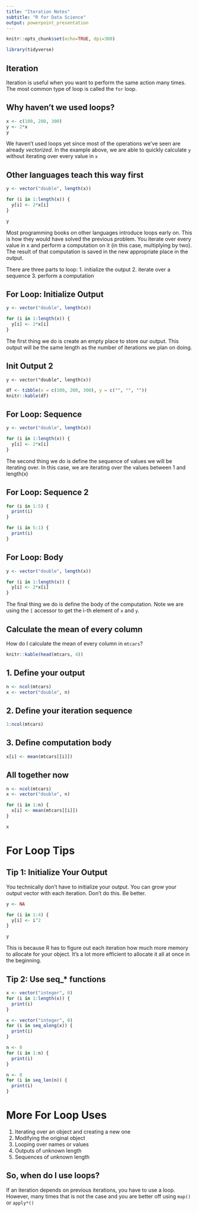```yaml
---
title: "Iteration Notes"
subtitle: "R for Data Science"
output: powerpoint_presentation
---
```


```r
knitr::opts_chunk$set(echo=TRUE, dpi=300)

library(tidyverse)
```

## Iteration
Iteration is useful when you want to perform the same action many times. The
most common type of loop is called the `for` loop.

## Why haven't we used loops?
```r
x <- c(100, 200, 300)
y <- 2*x
y
```

::: notes
We haven't used loops yet since most of the operations we've seen are already 
*vectorized*. In the example above, we are able to quickly calculate `y` without
iterating over every value in `x`
:::

## Other languages teach this way first
```r
y <- vector("double", length(x))

for (i in 1:length(x)) {
  y[i] <- 2*x[i]
}

y
```

::: notes
Most programming books on other languages introduce loops early on. This is how
they would have solved the previous problem. You iterate over every value in x
and perform a computation on it (in this case, multiplying by two). The result
of that computation is saved in the new appropriate place in the output.

There are three parts to loop: 
  1. initialize the output 
  2. iterate over a sequence
  3. perform a computation
:::

## For Loop: Initialize Output
```r
y <- vector("double", length(x))

for (i in 1:length(x)) {
  y[i] <- 2*x[i]
}
```

::: notes
The first thing we do is create an empty place to store our output. This output
will be the same length as the number of iterations we plan on doing.
:::

## Init Output 2
`y <- vector("double", length(x))`

```r
df <- tibble(x = c(100, 200, 300), y = c("", "", ""))
knitr::kable(df)
```

## For Loop: Sequence
```r
y <- vector("double", length(x))

for (i in 1:length(x)) {
  y[i] <- 2*x[i]
}
```
::: notes
The second thing we do is define the sequence of values we will be iterating over.
In this case, we are iterating over the values between 1 and length(x)
:::

## For Loop: Sequence 2
```r
for (i in 1:5) {
  print(i)
}

for (i in 5:1) {
  print(i)
}
```

## For Loop: Body
```r
y <- vector("double", length(x))

for (i in 1:length(x)) {
  y[i] <- 2*x[i]
}
```

::: notes
The final thing we do is define the body of the computation. Note we are using the
`[` accessor to get the i-th element of `x` and `y`.
:::

## Calculate the mean of every column
How do I calculate the mean of every column in `mtcars`?

```r
knitr::kable(head(mtcars, 4))
```

## 1. Define your output
```r
n <- ncol(mtcars)
x <- vector("double", n)
```

## 2. Define your iteration sequence
```r
1:ncol(mtcars)
```

## 3. Define computation body
```r
x[i] <- mean(mtcars[[i]])
```

## All together now
```r
n <- ncol(mtcars)
x <- vector("double", n)

for (i in 1:n) {
  x[i] <- mean(mtcars[[i]])
}

x
```

# For Loop Tips

## Tip 1: Initialize Your Output
You technically don't have to initialize your output. You can grow your output
vector with each iteration. Don't do this. Be better.

```r
y <- NA

for (i in 1:4) {
  y[i] <- i^2
}

y
```

::: notes
This is because R has to figure out each iteration how much more memory to allocate
for your object. It's a lot more efficient to allocate it all at once in the beginning.
:::

## Tip 2: Use seq_* functions

```r
x <- vector("integer", 0)
for (i in 1:length(x)) {
  print(i)
}
```

```r
x <- vector("integer", 0)
for (i in seq_along(x)) {
  print(i)
}
```

```r
n <- 0
for (i in 1:n) {
  print(i)
}
```

```r
n <- 0
for (i in seq_len(n)) {
  print(i)
}
```

# More For Loop Uses
1. Iterating over an object and creating a new one
2. Modifying the original object
3. Looping over names or values
4. Outputs of unknown length
5. Sequences of unknown length



## So, when do I use loops?
If an iteration depends on previous iterations, you have to use a loop. However,
many times that is not the case and you are better off using `map()` or `apply*()`